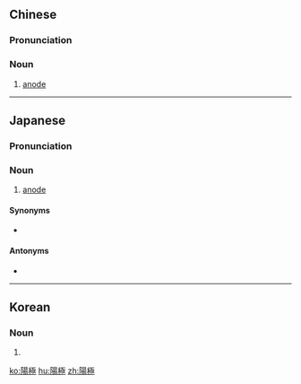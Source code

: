 {{also|阳极}}
==Chinese==
{{zh-forms|s=阳极}}

===Pronunciation===
{{zh-pron
|m=yángjí
|c=joeng4 gik6
|mn=iông-ke̍k
|cat=n
}}

===Noun===
{{zh-noun}}

# [[anode]]

{{zh-cat|Electricity}}

----

==Japanese==
{{ja-kanjitab|よう|きょく|yomi=o}}

===Pronunciation===
{{ja-pron|ようきょく|y=o|acc=0}}

===Noun===
{{ja-noun|ようきょく|hhira=やうきょく}}

# [[anode]]

====Synonyms====
* {{ja-r|アノード}}

====Antonyms====
* {{ja-r|陰極|いんきょく|cathode}}

----

==Korean==
{{ko-hanjatab}}

===Noun===
{{ko-noun|hangeul=양극}}

# {{hanja form of|양극|[[anode]]}}

[[ko:陽極]]
[[hu:陽極]]
[[zh:陽極]]